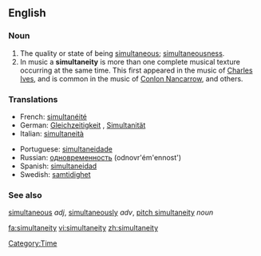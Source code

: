 ==English==

===Noun===
{{en-noun|-}}

# The quality or state of being [[simultaneous]]; [[simultaneousness]].
# In music a '''simultaneity''' is more than one complete musical texture occurring at the same time. This first appeared in the music of [[w:Charles Ives|Charles Ives]], and is common in the music of [[w:Conlon Nancarrow|Conlon Nancarrow]], and others.

===Translations===
{{rfc-level|Translations at L3+ (AutoFormat would have corrected level of Translations)}}
{{top}}
*French: [[simultanéité]] {{f}}
*German: [[Gleichzeitigkeit]] {{f}}, [[Simultanität]]{{f}}
*Italian: [[simultaneità]]
{{mid}}
*Portuguese: [[simultaneidade]]
*Russian: [[одновременность]] (odnovr'ém'ennost') {{f}}
*Spanish: [[simultaneidad]]
*Swedish: [[samtidighet]] {{c}}
{{bottom}}

===See also===
[[simultaneous]] ''adj'', [[simultaneously]] ''adv'', [[pitch simultaneity]] ''noun''

[[Category:Time]]

[[fa:simultaneity]]
[[vi:simultaneity]]
[[zh:simultaneity]]